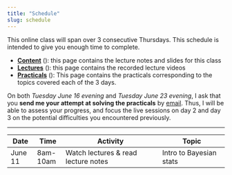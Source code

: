 ```yaml
---
title: "Schedule"
slug: schedule
---
```


This online class will span over 3 consecutive Thursdays. This schedule is intended to give you enough time to complete.

- [**Content**](/content/) (<i class="fas fa-book-reader"></i>): this page contains the lecture notes and slides for this class
- [**Lectures**](/lectures/) (<i class="fas fa-chalkboard-teacher"></i>): this page contains the recorded lecture videos
- [**Practicals**](/practicals/) (<i class="fas fa-laptop-code"></i>): This page contains the practicals corresponding to the topics covered each of the 3 days.

On both *Tuesday June 16 evening* and *Tuesday June 23 evening*, I ask that you **send me your attempt at solving the practicals** by [email](mailto::boris.hejblum@u-bordeaux.fr). Thus, I will be able to assess your progress, and focus the live sessions on day 2 and day 3 on the potential difficulties you encountered previously.

---

| **Date** | **Time**  | **Activity**                        | **Topic**               |
|----------|-----------|-------------------------------------|-------------------------|
| June 11  | 8am-10am  | Watch lectures & read lecture notes | Intro to Bayesian stats |
